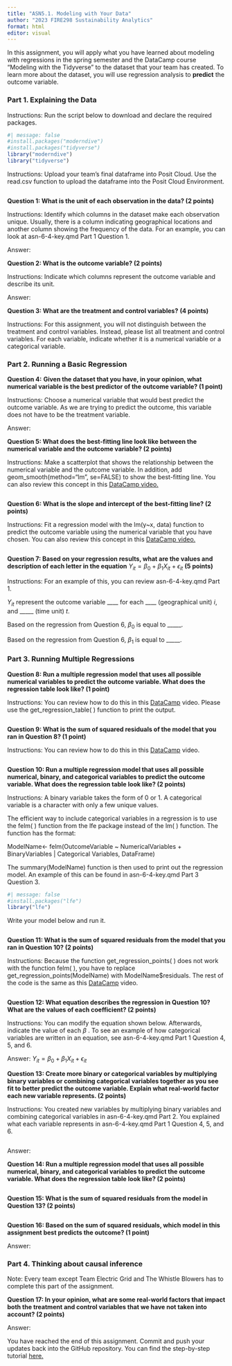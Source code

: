 ```yaml
---
title: "ASN5.1. Modeling with Your Data"
author: "2023 FIRE298 Sustainability Analytics"
format: html
editor: visual
---
```


In this assignment, you will apply what you have learned about modeling with regressions in the spring semester and the DataCamp course "Modeling with the Tidyverse" to the dataset that your team has created. To learn more about the dataset, you will use regression analysis to **predict** the outcome variable.

### **Part 1. Explaining the Data**

Instructions: Run the script below to download and declare the required packages.

```r
#| message: false
#install.packages("moderndive")
#install.packages("tidyverse")
library("moderndive")
library("tidyverse")
```

Instructions: Upload your team's final dataframe into Posit Cloud. Use the read.csv function to upload the dataframe into the Posit Cloud Environment.

```r

```

**Question 1: What is the unit of each observation in the data? (2 points)**

Instructions: Identify which columns in the dataset make each observation unique. Usually, there is a column indicating geographical locations and another column showing the frequency of the data. For an example, you can look at asn-6-4-key.qmd Part 1 Question 1.

Answer:

**Question 2: What is the outcome variable? (2 points)**

Instructions: Indicate which columns represent the outcome variable and describe its unit.

Answer:

**Question 3: What are the treatment and control variables?** **(4 points)**

Instructions: For this assignment, you will not distinguish between the treatment and control variables. Instead, please list all treatment and control variables. For each variable, indicate whether it is a numerical variable or a categorical variable.

### **Part 2. Running a Basic Regression**

**Question 4:** **Given the dataset that you have, in your opinion, what numerical variable is the best predictor of the outcome variable? (1 point)**

Instructions: Choose a numerical variable that would best predict the outcome variable. As we are trying to predict the outcome, this variable does not have to be the treatment variable.

Answer:

**Question 5: What does the best-fitting line look like between the numerical variable and the outcome variable? (2 points)**

Instructions: Make a scatterplot that shows the relationship between the numerical variable and the outcome variable. In addition, add geom_smooth(method="lm", se=FALSE) to show the best-fitting line. You can also review this concept in this [DataCamp video.](https://campus.datacamp.com/courses/modeling-with-data-in-the-tidyverse/modeling-with-basic-regression?ex=1)

```r

```

**Question 6: What is the slope and intercept of the best-fitting line? (2 points)**

Instructions: Fit a regression model with the lm(y\~x, data) function to predict the outcome variable using the numerical variable that you have chosen. You can also review this concept in this [DataCamp video.](https://campus.datacamp.com/courses/modeling-with-data-in-the-tidyverse/modeling-with-basic-regression?ex=1)

```r

```

**Question 7: Based on your regression results, what are the values and description of each letter in the equation** $Y_{it} = \beta_0 + \beta_1 X_{it} + \epsilon_{it}$ **(5 points)**

Instructions: For an example of this, you can review asn-6-4-key.qmd Part 1.

$Y_{it}$ represent the outcome variable \_\_\_\_ for each \_\_\_\_ (geographical unit) $i$, and \_\_\_\_\_ (time unit) $t$.

Based on the regression from Question 6, $\beta_0$ is equal to \_\_\_\_\_.

Based on the regression from Question 6, $\beta_1$ is equal to \_\_\_\_\_.

### **Part 3. Running Multiple Regressions**

**Question 8: Run a multiple regression model that uses all possible numerical variables to predict the outcome variable. What does the regression table look like? (1 point)**

Instructions: You can review how to do this in this [DataCamp](https://campus.datacamp.com/courses/modeling-with-data-in-the-tidyverse/modeling-with-multiple-regression?ex=4) video. Please use the get_regression_table( ) function to print the output.

```r

```

**Question 9: What is the sum of squared residuals of the model that you ran in Question 8? (1 point)**

Instructions: You can review how to do this in this [DataCamp](https://campus.datacamp.com/courses/modeling-with-data-in-the-tidyverse/modeling-with-multiple-regression?ex=4) video.

```r

```

**Question 10: Run a multiple regression model that uses all possible numerical, binary, and categorical variables to predict the outcome variable. What does the regression table look like? (2 points)**

Instructions: A binary variable takes the form of 0 or 1. A categorical variable is a character with only a few unique values.

The efficient way to include categorical variables in a regression is to use the felm( ) function from the lfe package instead of the lm( ) function. The function has the format:

ModelName\<- felm(OutcomeVariable \~ NumericalVariables + BinaryVariables \| Categorical Variables, DataFrame)

The summary(ModelName) function is then used to print out the regression model. An example of this can be found in asn-6-4-key.qmd Part 3 Question 3.

```r
#| message: false
#install.packages("lfe")
library("lfe")
```

Write your model below and run it.

```r

```

**Question 11: What is the sum of squared residuals from the model that you ran in Question 10? (2 points)**

Instructions: Because the function get_regression_points( ) does not work with the function felm( ), you have to replace get_regression_points(ModelName) with ModelName\$residuals. The rest of the code is the same as this [DataCamp](https://campus.datacamp.com/courses/modeling-with-data-in-the-tidyverse/modeling-with-multiple-regression?ex=4) video.

```r

```

**Question 12: What equation describes the regression in Question 10? What are the values of each coefficient? (2 points)**

Instructions: You can modify the equation shown below. Afterwards, indicate the value of each $\beta$ . To see an example of how categorical variables are written in an equation, see asn-6-4-key.qmd Part 1 Question 4, 5, and 6.

Answer: $Y_{it} = \beta_0 + \beta_1 X_{it} + \epsilon_{it}$

**Question 13: Create more binary or categorical variables by multiplying binary variables or combining categorical variables together as you see fit to better predict the outcome variable. Explain what real-world factor each new variable represents. (2 points)**

Instructions: You created new variables by multiplying binary variables and combining categorical variables in asn-6-4-key.qmd Part 2. You explained what each variable represents in asn-6-4-key.qmd Part 1 Question 4, 5, and 6.

```r

```

Answer:

**Question 14: Run a multiple regression model that uses all possible numerical, binary, and categorical variables to predict the outcome variable. What does the regression table look like? (2 points)**

```r

```

**Question 15: What is the sum of squared residuals from the model in Question 13? (2 points)**

```r

```

**Question 16: Based on the sum of squared residuals, which model in this assignment best predicts the outcome? (1 point)**

Answer:

### **Part 4. Thinking about causal inference**

Note: Every team except Team Electric Grid and The Whistle Blowers has to complete this part of the assignment.

**Question 17: In your opinion, what are some real-world factors that impact both the treatment and control variables that we have not taken into account? (2 points)**

Answer:

You have reached the end of this assignment. Commit and push your updates back into the GitHub repository. You can find the step-by-step tutorial [here.](https://drive.google.com/drive/u/0/folders/1eSMfNoV_ilp4OnID2Ql3YT2qXkhCS7Vm)
